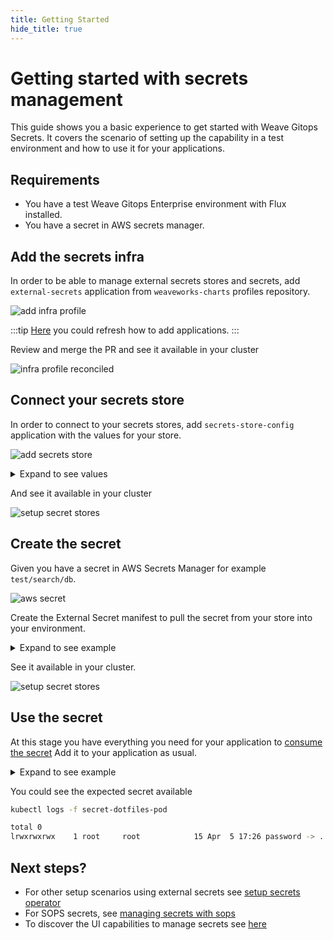 ```yaml
---
title: Getting Started
hide_title: true
---
```



# Getting started with secrets management <TierLabel tiers="Enterprise" />

<AlphaWarning/>

This guide shows you a basic experience to get started with Weave Gitops Secrets.
It covers the scenario of setting up the capability in a test environment and how to use it for your applications.

## Requirements
- You have a test Weave Gitops Enterprise environment with Flux installed.
- You have a secret in AWS secrets manager.

## Add the secrets infra

In order to be able to manage external secrets stores and secrets, add `external-secrets` application from `weaveworks-charts` profiles repository.

![add infra profile](imgs/getting-started-add-infra.png)

:::tip
[Here](https://docs.gitops.weave.works/docs/cluster-management/add-applications/) you could refresh how to add applications.
:::

Review and merge the PR and see it available in your cluster

![infra profile reconciled](imgs/getting-started-setup-infra.png)

## Connect your secrets store

In order to connect to your secrets stores, add `secrets-store-config` application with the values for your store.

![add secrets store](imgs/getting-started-add-infra2.png)

<details><summary>Expand to see values</summary>

```yaml
  values:
    secretStores:
     aws-secrets-manager:
         provider:
           aws:
             service: SecretsManager
             region: eu-north-1
             auth:
               secretRef:
                 accessKeyIDSecretRef:
                   name: awssm-secret
                   key: access-key
                 secretAccessKeySecretRef:
                   name: awssm-secret
                   key: secret-access-key
```
</details>

And see it available in your cluster

![setup secret stores](imgs/getting-started-setup-config.png)

## Create the secret

Given you have a secret in AWS Secrets Manager for example `test/search/db`.

![aws secret](imgs/getting-started-secret-asm.png)

Create the External Secret manifest to pull the secret from your store into your environment.

<details><summary>Expand to see example</summary>

```yaml
apiVersion: external-secrets.io/v1beta1
kind: ExternalSecret
metadata:
  name: search-database
  namespace: flux-system
spec:
  dataFrom:
  - extract:
      key: test/search/db
  secretStoreRef:
    kind: SecretStore
    name: aws-secrets-manager
  target:
    name: search-database
```
</details>

See it available in your cluster.

![setup secret stores](imgs/getting-started-secret.png)

## Use the secret

At this stage you have everything you need for your application to [consume the secret](https://kubernetes.io/docs/concepts/configuration/secret/#using-a-secret)
Add it to your application as usual.

<details><summary>Expand to see example</summary>

```yaml
apiVersion: v1
kind: Pod
metadata:
  name: secret-dotfiles-pod
spec:
  volumes:
  - name: database-secrets
    secret:
      secretName: search-database
  containers:
  - name: dotfile-test-container
    image: registry.k8s.io/busybox
    command:
    - ls
    - "-l"
    - "/etc/database-secrets"
    volumeMounts:
    - name: database-secrets
      readOnly: true
      mountPath: "/etc/database-secrets"
```
</details>

You could see the expected secret available

```bash
kubectl logs -f secret-dotfiles-pod

total 0
lrwxrwxrwx    1 root     root            15 Apr  5 17:26 password -> ..data/password
```

## Next steps?

- For other setup scenarios using external secrets see [setup secrets operator](./setup-secrets-operator.mdx)
- For SOPS secrets, see [managing secrets with sops](./managing-secrets-with-sops.mdx)
- To discover the UI capabilities to manage secrets see [here](./manage-secrets-ui.mdx)
